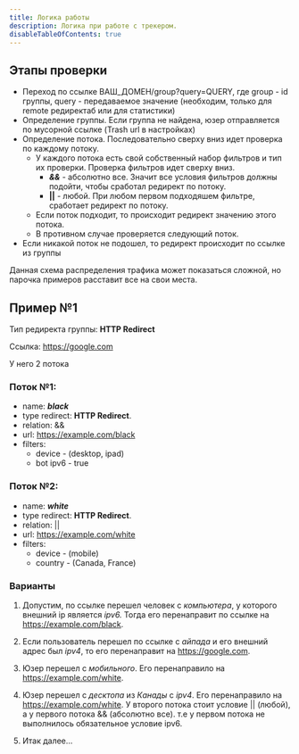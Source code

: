 ```yaml
---
title: Логика работы
description: Логика при работе с трекером.
disableTableOfContents: true
---
```


## Этапы проверки

- Переход по ссылке ВАШ_ДОМЕН/group?query=QUERY, где group - id группы, query - передаваемое значение (необходим, только для remote редиректаб или для статистики)
- Определение группы. Если группа не найдена, юзер отправляется по мусорной ссылке (Trash url в настройках)
- Определение потока. Последовательно сверху вниз идет проверка по каждому потоку.
   - У каждого потока есть свой собственный набор фильтров и тип их проверки. Проверка фильтров идет сверху вниз.
      - ***&&*** - абсолютно все. Значит все условия фильтров должны подойти, чтобы сработал редирект по потоку.
      - **||** - любой. При любом первом подходяшем фильтре, сработает редирект по потоку.
   - Если поток подходит, то происходит редирект значению этого потока.
   - В противном случае проверяется следующий поток.
- Если никакой поток не подошел, то редирект происходит по ссылке из группы


Данная схема распределения трафика может показаться сложной, но парочка примеров расставит все на свои места.

## Пример №1

Тип редиректа группы: **HTTP Redirect**

Ссылка: https://google.com

У него 2 потока

### Поток №1:
- name: ***black***
- type redirect: **HTTP Redirect**. 
- relation: &&
- url: https://example.com/black
- filters:
   - device - (desktop, ipad)
   - bot ipv6 - true

### Поток №2:
- name: ***white***
- type redirect: **HTTP Redirect**. 
- relation: ||
- url: https://example.com/white
- filters:
   - device - (mobile)
   - country - (Canada, France)


### Варианты

1. Допустим, по ссылке перешел человек с *компьютера*, у которого внешний ip является *ipv6.* Тогда его перенаправит по ссылке на https://example.com/black.

2. Если пользователь перешел по ссылке с *айпада* и его внешний адрес был *ipv4*, то его перенаправит на https://google.com.

3. Юзер перешел с *мобильного*. Его перенаправило на https://example.com/white.

4. Юзер перешел с *десктопа* из *Канады* с *ipv4*. Его перенаправило на https://example.com/white. У второго потока стоит условие || (любой), а у первого потока && (абсолютно все). т.е у первом потока не выполнилось обязательное условие ipv6.

5. Итак далее...
